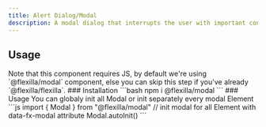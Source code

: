 ```yaml
---
title: Alert Dialog/Modal
description: A modal dialog that interrupts the user with important content and expects a response.
---
```


<ComponentPreview name="alert-dialog/Default"/>

## Usage

<Callout type="note">
Note that this component requires JS, by default we're using `@flexilla/modal` component, else you can skip this step if you've already `@flexilla/flexilla`.
</Callout>

<Steps>
<Step>
### Installation
<BlockCode shellStyle>
```bash
npm i @flexilla/modal
```
</BlockCode>
</Step>
<Step>
### Usage
You can globaly init all Modal or init separately every modal Element
<BlockCode>
```js
import { Modal } from "@flexilla/modal"
// init modal for all Element with data-fx-modal attribute
Modal.autoInit() 
```
</BlockCode>
</Step>
</Steps>